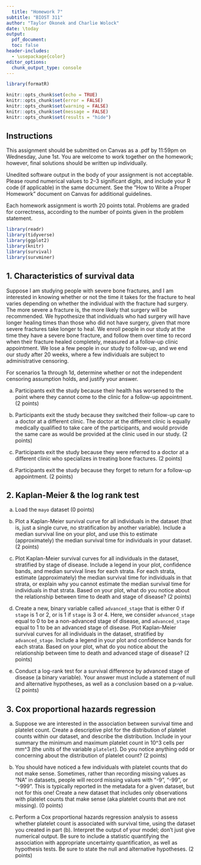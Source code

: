```yaml
---
  title: "Homework 7"
subtitle: "BIOST 311"
author: "Taylor Okonek and Charlie Wolock"
date: \today
output: 
  pdf_document:
  toc: false
header-includes:
  - \usepackage{color}
editor_options: 
  chunk_output_type: console
---
```

  
  ```r
library(formatR)

knitr::opts_chunk$set(echo = TRUE)
knitr::opts_chunk$set(error = FALSE)
knitr::opts_chunk$set(warning = FALSE)
knitr::opts_chunk$set(message = FALSE)
knitr::opts_chunk$set(results = "hide")
```


## Instructions

This assignment should be submitted on Canvas as a .pdf by 11:59pm on Wednesday, June 1st. You are welcome to work together on the homework; however, final solutions should be written up individually. 

Unedited software output in the body of your assignment is not acceptable. Please round numerical values to 2--3 significant digits, and include your R code (if applicable) in the same document. See the "How to Write a Proper Homework" document on Canvas for additional guidelines.  

Each homework assignment is worth 20 points total. Problems are graded for correctness, according to the number of points given in the problem statement.

```r
library(readr)
library(tidyverse)
library(ggplot2)
library(knitr)
library(survival)
library(survminer)
```

## 1. Characteristics of survival data

Suppose I am studying people with severe bone fractures, and I am interested in knowing whether or not the time it takes for the fracture to heal varies depending on whether the individual with the fracture had surgery. The more severe a fracture is, the more likely that surgery will be recommended. We hypothesize that individuals who had surgery will have longer healing times than those who did not have surgery, given that more severe fractures take longer to heal. We enroll people in our study at the time they have a severe bone fracture, and follow them over time to record when their fracture healed completely, measured at a follow-up clinic appointment. We lose a few people in our study to follow-up, and we end our study after 20 weeks, where a few individuals are subject to administrative censoring.

For scenarios 1a through 1d, determine whether or not the independent censoring assumption holds, and justify your answer.

a. Participants exit the study because their health has worsened to the point where they cannot come to the clinic for a follow-up appointment. (2 points)

b. Participants exit the study because they switched their follow-up care to a doctor at a different clinic. The doctor at the different clinic is equally medically qualified to take care of the participants, and would provide the same care as would be provided at the clinic used in our study. (2 points)

c. Participants exit the study because they were referred to a doctor at a different clinic who specializes in treating bone fractures. (2 points)

d. Participants exit the study because they forget to return for a follow-up appointment. (2 points)

## 2. Kaplan-Meier & the log rank test

a. Load the `mayo` dataset (0 points)

b. Plot a Kaplan-Meier survival curve for all individuals in the dataset (that is, just a single curve, no stratification by another variable). Include a median survival line on your plot, and use this to estimate (approximately) the median survival time for individuals in your dataset. (2 points)

c. Plot Kaplan-Meier survival curves for all individuals in the dataset, stratified by stage of disease. Include a legend in your plot, confidence bands, and median survival lines for each strata. For each strata, estimate (approximately) the median survival time for individuals in that strata, or explain why you cannot estimate the median survival time for individuals in that strata. Based on your plot, what do you notice about the relationship between time to death and stage of disease? (2 points)

d. Create a new, binary variable called `advanced_stage` that is either 0 if `stage` is 1 or 2, or is 1 if `stage` is 3 or 4. Here, we consider `advanced_stage` equal to 0 to be a non-advanced stage of disease, and `advanced_stage` equal to 1 to be an advanced stage of disease. Plot Kaplan-Meier survival curves for all individuals in the dataset, stratified by `advanced_stage`. Include a legend in your plot and confidence bands for each strata. Based on your plot, what do you notice about the relationship between time to death and advanced stage of disease? (2 points)

e. Conduct a log-rank test for a survival difference by advanced stage of disease (a binary variable). Your answer must include a statement of null and alternative hypotheses, as well as a conclusion based on a p-value. (2 points)

## 3. Cox proportional hazards regression

a. Suppose we are interested in the association between survival time and platelet count. Create a descriptive plot for the distribution of platelet counts within our dataset, and describe the distribution. Include in your summary the minimum and maximum platelet count in 10^3 cells per mm^3 (the units of the variable `platelet`). Do you notice anything odd or concerning about the distribution of platelet count? (2 points)

b. You should have noticed a few individuals with platelet counts that do not make sense. Sometimes, rather than recording missing values as "NA" in datasets, people will record missing values with "-9", "-99", or "-999". This is typically reported in the metadata for a given dataset, but not for this one! Create a new dataset that includes only observations with platelet counts that make sense (aka platelet counts that are not missing). (0 points)

c. Perform a Cox proportional hazards regression analysis to assess whether platelet count is associated with survival time, using the dataset you created in part (b). Interpret the output of your model; don't just give numerical output. Be sure to include a statistic quantifying the association with appropriate uncertainty quantification, as well as hypothesis tests. Be sure to state the null and alternative hypotheses. (2 points)


